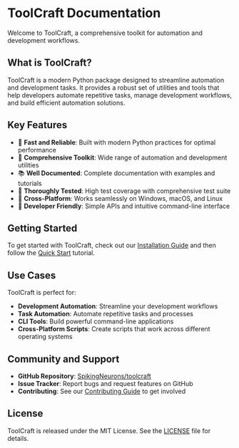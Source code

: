 # ToolCraft Documentation

Welcome to ToolCraft, a comprehensive toolkit for automation and development workflows.

## What is ToolCraft?

ToolCraft is a modern Python package designed to streamline automation and development tasks. It provides a robust set of utilities and tools that help developers automate repetitive tasks, manage development workflows, and build efficient automation solutions.

## Key Features

- 🚀 **Fast and Reliable**: Built with modern Python practices for optimal performance
- 🔧 **Comprehensive Toolkit**: Wide range of automation and development utilities
- 📚 **Well Documented**: Complete documentation with examples and tutorials
- 🧪 **Thoroughly Tested**: High test coverage with comprehensive test suite
- 🔄 **Cross-Platform**: Works seamlessly on Windows, macOS, and Linux
- 🎯 **Developer Friendly**: Simple APIs and intuitive command-line interface

## Getting Started

To get started with ToolCraft, check out our [Installation Guide](installation) and then follow the [Quick Start](quickstart) tutorial.

## Use Cases

ToolCraft is perfect for:

- **Development Automation**: Streamline your development workflows
- **Task Automation**: Automate repetitive tasks and processes
- **CLI Tools**: Build powerful command-line applications
- **Cross-Platform Scripts**: Create scripts that work across different operating systems

## Community and Support

- **GitHub Repository**: [SpikingNeurons/toolcraft](https://github.com/SpikingNeurons/toolcraft)
- **Issue Tracker**: Report bugs and request features on GitHub
- **Contributing**: See our [Contributing Guide](contributing) to get involved

## License

ToolCraft is released under the MIT License. See the [LICENSE](https://github.com/SpikingNeurons/toolcraft/blob/main/LICENSE) file for details.
